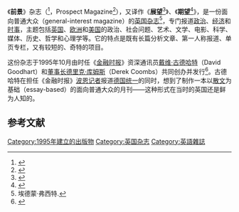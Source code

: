 {{Refimprove|time=2020-07-10T06:53:27+00:00}}
{{Infobox magazine
| title          = 前景杂志<br/>Prospect Magazine
| image_file     =
| image_caption  = 
| editor         = 汤姆·克拉克
| editor_title   = 主编 
| frequency      = 月刊
| total_circulation= 44,670（2017年12月）<ref>{{Cite web|url=https://www.abc.org.uk/product/8153|title=Prospect - Data - ABC | Audit Bureau of Circulations|website=www.abc.org.uk|accessdate=2020-07-04|archive-date=2020-08-06|archive-url=https://web.archive.org/web/20200806124839/https://www.abc.org.uk/product/8153|dead-url=no}}</ref>
| circulation_year= 
| category       = 政治、世界事务、艺术与文化
| company        = Prospect Publishing Ltd 
| firstdate      = 1995年10月<ref name="Walford2005">{{cite book|author=Albert John Walford|title=The New Walford: Guide to Reference Resources|url=https://books.google.com/books?id=vVrgAAAAMAAJ|year=2005|publisher=Facet Publishing|isbn=978-1-85604-498-1|pages=20-}}</ref>
| country        ={{UK}}[[伦敦|伦敦]]
| based          =
| language       = 英语
| website        = {{URL|http://www.prospectmagazine.co.uk}} 
| issn           = 1359-5024
}}

《'''前景'''》杂志（{{lang-en|Prospect}}<ref>{{cite book|author=布特妮·凯瑟|title=操弄【剑桥分析事件大揭祕】|url=https://books.google.com/books?id=8_vHDwAAQBAJ&pg=PT46|date=2020年1月4日|publisher=野人出版社|isbn=978-986-384-404-4|pages=46–}}</ref>，Prospect Magazine<ref name="Langley2015">{{cite book|author=Paul Langley|title=Liquidity Lost: The Governance of the Global Financial Crisis|url=https://books.google.com/books?id=FhGaBQAAQBAJ&pg=PA124|year=2015|publisher=Oxford University Press|isbn=978-0-19-968378-9|pages=124–|access-date=2020-07-04|archive-date=2020-08-02|archive-url=https://web.archive.org/web/20200802045833/https://books.google.com/books?id=FhGaBQAAQBAJ&pg=PA124|dead-url=no}}</ref>），又译作《'''展望'''<ref name="提姆·马歇尔2019">{{cite book|author=提姆·马歇尔|title=墙的时代|url=https://books.google.com/books?id=-5WzDwAAQBAJ&pg=PT4|date=2019年9月10日|publisher=远足文化|isbn=978-986-508-022-8|pages=4–|access-date=2020年7月4日|archive-date=2020年7月13日|archive-url=https://web.archive.org/web/20200713232558/https://books.google.com/books?id=-5WzDwAAQBAJ&pg=PT4|dead-url=no}}</ref>》、《'''期望'''<ref>{{cite web|url=https://www.epochtimes.com/gb/6/7/17/n1388674.htm|title=世界最大核聚变反应炉——人类能源的希望？|date=2006-07-17|publisher=[[大纪元时报|大纪元时报]]|accessdate=2020-07-04|archive-date=2020-07-06|archive-url=https://web.archive.org/web/20200706114259/https://www.epochtimes.com/gb/6/7/17/n1388674.htm|dead-url=no}}</ref>》，是一份面向普通大众（general-interest magazine）的[[英国|英国]][[杂志|杂志]]<ref>埃德蒙·弗西特.{{cite web|url=https://www.thepaper.cn/newsDetail_forward_1254277|title=重申自由主义|date=2014-07-05|publisher=[[澎湃新闻|澎湃新闻]]|accessdate=2020-07-04|archive-date=2020-07-04|archive-url=https://web.archive.org/web/20200704155733/https://www.thepaper.cn/newsDetail_forward_1254277|dead-url=no}}</ref>，专门报道[[政治|政治]]、[[经济|经济]]和[[时事|时事]]，主题包括[[英国|英国]]、[[欧洲|欧洲]]和[[美国|美国]]的政治、社会问题、艺术、文学、电影、科学、媒体、历史、哲学和心理学等。它的特点是既有长篇分析文章、第一人称报道、单页专栏，又有较短的、奇特的项目。

这份杂志于1995年10月由时任《[[金融时报|金融时报]]》资深通讯员[[戴维·古德哈特|戴维·古德哈特]]（David Goodhart）和[[董事长|董事长]][[德里克·库姆斯|德里克·库姆斯]]（Derek Coombs）共同创办并发行<ref>{{cite web|url=https://www.telegraph.co.uk/news/obituaries/11420543/Derek-Coombs-businessman-obituary.html|title=Derek Coombs, businessman - obituary|date=Feb 19, 2015|publisher=Telegraph.co.uk|accessdate=2020-07-04|archive-date=2020-07-04|archive-url=https://web.archive.org/web/20200704152310/https://www.telegraph.co.uk/news/obituaries/11420543/Derek-Coombs-businessman-obituary.html|dead-url=no}}</ref>。古德哈特在担任《金融时报》[[波恩|波恩]][[记者|记者]]报道[[德国统一|德国统一]]的同时，想到了制作一本以[[散文|散文]]为基础（essay-based）的面向普通大众的月刊——这种形式在当时的英国还是鲜为人知的。

==参考文献==
{{Reflist}}

[[Category:1995年建立的出版物|Category:1995年建立的出版物]]
[[Category:英国杂志|Category:英国杂志]]
[[Category:英語雜誌|Category:英語雜誌]]